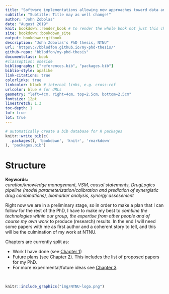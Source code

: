 ```yaml
---
title: "Software implementations allowing new approaches toward data analysis, modeling and integration / curation of biological knowledge for Systems Medicine"
subtitle: "Subtitle: Title may as well change!"
author: "John Zobolas"
date: "August 2019"
knit: bookdown::render_book # to render the whole book not just this chapter
site: bookdown::bookdown_site
output: bookdown::gitbook
description: "John Zobolas's PhD thesis, NTNU"
url: 'https\://bblodfon.github.io/my-phd-thesis/'
github-repo: "bblodfon/my-phd-thesis"
documentclass: book
#classoption: oneside
bibliography: ["references.bib", "packages.bib"]
biblio-style: apalike
link-citations: true
colorlinks: true
linkcolor: black # internal links, e.g. cross-ref
urlcolor: blue # for URLs
geometry: "left=4cm, right=4cm, top=2.5cm, bottom=2.5cm"
fontsize: 12pt
linestretch: 1.3
toc-depth: 1
lof: true
lot: true
---
```


```r
# automatically create a bib database for R packages
knitr::write_bib(c(
  .packages(), 'bookdown', 'knitr', 'rmarkdown'
), 'packages.bib')
```

# Structure {-}

**Keywords:**  
*curation/knowledge management, VSM, causal statements, DrugLogics pipeline 
(model parameterization/calibration and prediction of synergistic drug combinations), 
biomarker analysis, synergy assesement*

Right now we are in a preliminary stage, so in order to make a plan that I can
follow for the rest of the PhD, I have to make my best to *combine the technologies
within our group, the expertise from other people and of course my own work* to
produce (research) results. In the end I will need some papers with me as first 
author and a coherent story to tell, and this will be the culmination of my work 
at NTNU.

Chapters are currently split as:

- Work I have done (see [Chapter 1](#work)) 
- Future plans (see [Chapter 2](#plans)). This includes the list of 
proposed papers for my PhD.
- For more experimental/future ideas see [Chapter 3](#ideas).

<br/>

```r
knitr::include_graphics("img/NTNU-logo.png")
```
